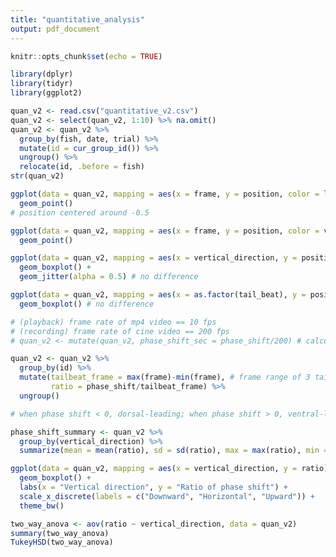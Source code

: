 ```yaml
---
title: "quantitative_analysis"
output: pdf_document
---
```


```r
knitr::opts_chunk$set(echo = TRUE)
```

```r
library(dplyr)
library(tidyr)
library(ggplot2)
```

```r
quan_v2 <- read.csv("quantitative_v2.csv")
quan_v2 <- select(quan_v2, 1:10) %>% na.omit()
quan_v2 <- quan_v2 %>% 
  group_by(fish, date, trial) %>% 
  mutate(id = cur_group_id()) %>% 
  ungroup() %>% 
  relocate(id, .before = fish)
str(quan_v2)
```

```r
ggplot(data = quan_v2, mapping = aes(x = frame, y = position, color = lobe, shape = fish)) +
  geom_point()
# position centered around -0.5

ggplot(data = quan_v2, mapping = aes(x = frame, y = position, color = vertical_direction)) +
  geom_point()

ggplot(data = quan_v2, mapping = aes(x = vertical_direction, y = position, color = lobe)) + 
  geom_boxplot() +
  geom_jitter(alpha = 0.5) # no difference

ggplot(data = quan_v2, mapping = aes(x = as.factor(tail_beat), y = position, color = lobe)) +
  geom_boxplot() # no difference
```

```r
# (playback) frame rate of mp4 video == 10 fps
# (recording) frame rate of cine video == 200 fps
# quan_v2 <- mutate(quan_v2, phase_shift_sec = phase_shift/200) # calculate phase shift in second

quan_v2 <- quan_v2 %>%
  group_by(id) %>% 
  mutate(tailbeat_frame = max(frame)-min(frame), # frame range of 3 tail beats
         ratio = phase_shift/tailbeat_frame) %>% 
  ungroup()

# when phase shift < 0, dorsal-leading; when phase shift > 0, ventral-leading

phase_shift_summary <- quan_v2 %>% 
  group_by(vertical_direction) %>% 
  summarize(mean = mean(ratio), sd = sd(ratio), max = max(ratio), min = min(ratio))

ggplot(data = quan_v2, mapping = aes(x = vertical_direction, y = ratio)) + 
  geom_boxplot() +
  labs(x = "Vertical direction", y = "Ratio of phase shift") +
  scale_x_discrete(labels = c("Downward", "Horizontal", "Upward")) +
  theme_bw()

```

```r
two_way_anova <- aov(ratio ~ vertical_direction, data = quan_v2)
summary(two_way_anova)
TukeyHSD(two_way_anova)
```


